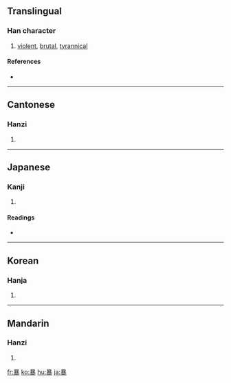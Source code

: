 {{see|暴}}
==Translingual==

===Han character===
{{Han char|rn=72|rad=日|as=11|sn=15|four=6013<sub>2</sub>|canj=日廿金水 (ATCE)}}

# [[violent]], [[brutal]], [[tyrannical]]

====References====
* {{Han ref|kx=0499.290|dkj=14137|dj=0868.350|hdz=21532.150|uh=66B4|ud=26292|bh=BCC9|bd=48329}}

----

==Cantonese==

===Hanzi===
{{yue-hanzi|jyut=|y=bou6}}

# {{defn|Cantonese}}

----

==Japanese==

===Kanji===
{{ja-kanji|grade=5|rs=日11}}

# {{defn|Japanese}}

====Readings====
* {{ja-readings|on=[[ぼう]] (''bō''), [[ばく]] (''baku'')|kun=[[あばく]] ([[暴く]], ''[[abaku]]''), [[あばれる]] ([[暴れる]], ''[[abareru]]'')}}

----

==Korean==

===Hanja===
{{ko-hanja|hangeul=[[폭]], [[포]]|eumhun=|rv=pok, po|mr=p'ok, p'o|y=phok, pho}}

# {{defn|Korean}}

----

==Mandarin==

===Hanzi===
{{cmn-hanzi|pin=[[bào]] ([[bao4]])|wg=pao<sup>4</sup>}}

# {{defn|Mandarin}}

[[fr:暴]]
[[ko:暴]]
[[hu:暴]]
[[ja:暴]]